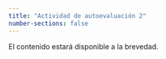 ```yaml
---
title: "Actividad de autoevaluación 2"
number-sections: false
---
```


```{=latex}
\thispagestyle{primerapagina}
```

::: {.en-construccion data-latex=""}
El contenido estará disponible a la brevedad.
:::
